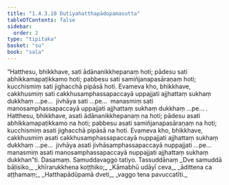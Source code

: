 ```yaml
---
title: "1.4.3.10 Dutiyahatthapādopamasutta"
tableOfContents: false
sidebar:
  order: 2
type: "tipitaka"
basket: "su"
book: "sala"
---
```



<DynamicBreadcrumb />

<Division number="237" book="sala">

<Paragraph number="994" book="sala">
“Hatthesu, bhikkhave, sati ādānanikkhepanaṃ hoti; pādesu sati abhikkamapaṭikkamo hoti; pabbesu sati samiñjanapasāraṇaṃ hoti; kucchismiṃ sati jighacchā pipāsā hoti. Evameva kho, bhikkhave, cakkhusmiṃ sati cakkhusamphassapaccayā uppajjati ajjhattaṃ sukhaṃ dukkhaṃ …pe…  jivhāya sati …pe…  manasmiṃ sati manosamphassapaccayā uppajjati ajjhattaṃ sukhaṃ dukkhaṃ …pe… .
</Paragraph>

<Paragraph number="995" book="sala">
Hatthesu, bhikkhave, asati ādānanikkhepanaṃ na hoti; pādesu asati abhikkamapaṭikkamo na hoti; pabbesu asati samiñjanapasāraṇaṃ na hoti; kucchismiṃ asati jighacchā pipāsā na hoti. Evameva kho, bhikkhave, cakkhusmiṃ asati cakkhusamphassapaccayā nuppajjati ajjhattaṃ sukhaṃ dukkhaṃ …pe…  jivhāya asati jivhāsamphassapaccayā nuppajjati …pe…  manasmiṃ asati manosamphassapaccayā nuppajjati ajjhattaṃ sukhaṃ dukkhan”ti.

</Paragraph>
</Division>

<Paragraph number="996" type="center" book="sala">
Dasamaṃ.



</Paragraph>

<Paragraph number="997" type="center" book="sala">
Samuddavaggo tatiyo.



</Paragraph>

<Paragraph number="998" type="center" book="sala">
Tassuddānaṃ


</Paragraph>

<Paragraph number="999" type="verses" book="sala">
_Dve samuddā bāḷisiko,_  
_khīrarukkhena koṭṭhiko;_  
_Kāmabhū udāyī ceva,_  
_ādittena ca aṭṭhamaṃ;_  
_Hatthapādūpamā dveti,_  
_vaggo tena pavuccatīti._
</Paragraph>